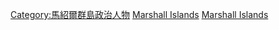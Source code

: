 [[Category:馬紹爾群島政治人物|Category:馬紹爾群島政治人物]]
[[Category:各國女性政治人物|Marshall Islands]]
[[Category:大洋洲女性政治人物|Marshall Islands]]